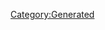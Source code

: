 {{Database/Music/MusicInfo
 |ID=52
 |Cov=50
 |Cd=19
 |Nam=50
 |Div=50
 |Ma=3
 |SerieId=1
 |SerieLogoId=1
 |WavId=50
 |VariationId=0
 |Dsc=50
 |Strt=10
 |ValkyrieBattle=1
 |ValkyrieIntro=1
 |ValkyrieIntroSky=1
 |DivaSolo=1
 |DivaMulti=1
 |Exp=3
}}
[[Category:Generated]]
